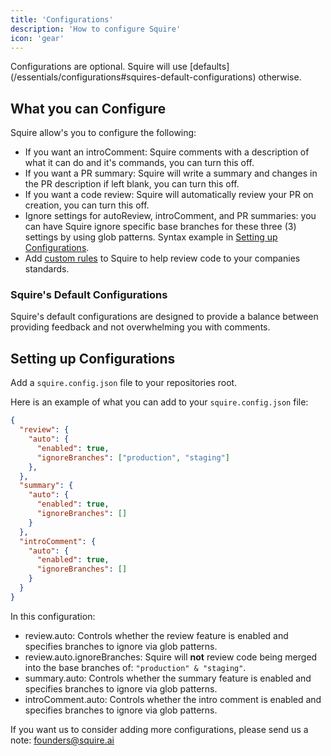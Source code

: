 ```yaml
---
title: 'Configurations'
description: 'How to configure Squire'
icon: 'gear'
---
```


<Note>
Configurations are optional. Squire will use [defaults](/essentials/configurations#squires-default-configurations) otherwise.
</Note>

## What you can Configure
Squire allow's you to configure the following:
- If you want an introComment: Squire comments with a description of what it can do and it's commands, you can turn this off.
- If you want a PR summary: Squire will write a summary and changes in the PR description if left blank, you can turn this off.
- If you want a code review: Squire will automatically review your PR on creation, you can turn this off.
- Ignore settings for autoReview, introComment, and PR summaries: you can have Squire ignore specific base branches for these three (3) settings by using glob patterns. Syntax example in [Setting up Configurations](#setting-up-configurations).
- Add [custom rules](/features/rules) to Squire to help review code to your companies standards.

### Squire's Default Configurations
Squire's default configurations are designed to provide a balance between providing feedback and not overwhelming you with comments.

## Setting up Configurations
Add a `squire.config.json` file to your repositories root.

Here is an example of what you can add to your `squire.config.json` file:

```json
{
  "review": {
    "auto": {
      "enabled": true,
      "ignoreBranches": ["production", "staging"]
    },
  },
  "summary": {
    "auto": {
      "enabled": true,
      "ignoreBranches": []
    }
  },
  "introComment": {
    "auto": {
      "enabled": true,
      "ignoreBranches": []
    }
  }
}
```
In this configuration:

- review.auto: Controls whether the review feature is enabled and specifies branches to ignore via glob patterns.
- review.auto.ignoreBranches: Squire will **not** review code being merged into the base branches of: `"production" & "staging"`.
- summary.auto: Controls whether the summary feature is enabled and specifies branches to ignore via glob patterns.
- introComment.auto: Controls whether the intro comment is enabled and specifies branches to ignore via glob patterns.

If you want us to consider adding more configurations, please send us a note: founders@squire.ai

